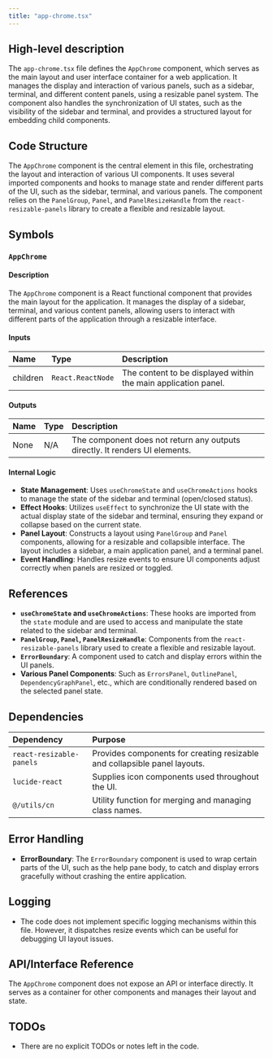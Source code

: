 ```yaml
---
title: "app-chrome.tsx"
---
```


## High-level description

The `app-chrome.tsx` file defines the `AppChrome` component, which serves as the main layout and user interface container for a web application. It manages the display and interaction of various panels, such as a sidebar, terminal, and different content panels, using a resizable panel system. The component also handles the synchronization of UI states, such as the visibility of the sidebar and terminal, and provides a structured layout for embedding child components.

## Code Structure

The `AppChrome` component is the central element in this file, orchestrating the layout and interaction of various UI components. It uses several imported components and hooks to manage state and render different parts of the UI, such as the sidebar, terminal, and various panels. The component relies on the `PanelGroup`, `Panel`, and `PanelResizeHandle` from the `react-resizable-panels` library to create a flexible and resizable layout.

## Symbols

### `AppChrome`
#### Description
The `AppChrome` component is a React functional component that provides the main layout for the application. It manages the display of a sidebar, terminal, and various content panels, allowing users to interact with different parts of the application through a resizable interface.

#### Inputs
| Name     | Type             | Description                  |
|:---------|:-----------------|:-----------------------------|
| children | `React.ReactNode` | The content to be displayed within the main application panel. |

#### Outputs
| Name | Type | Description |
|:-----|:-----|:------------|
| None | N/A  | The component does not return any outputs directly. It renders UI elements. |

#### Internal Logic
- **State Management**: Uses `useChromeState` and `useChromeActions` hooks to manage the state of the sidebar and terminal (open/closed status).
- **Effect Hooks**: Utilizes `useEffect` to synchronize the UI state with the actual display state of the sidebar and terminal, ensuring they expand or collapse based on the current state.
- **Panel Layout**: Constructs a layout using `PanelGroup` and `Panel` components, allowing for a resizable and collapsible interface. The layout includes a sidebar, a main application panel, and a terminal panel.
- **Event Handling**: Handles resize events to ensure UI components adjust correctly when panels are resized or toggled.

## References

- **`useChromeState` and `useChromeActions`**: These hooks are imported from the `state` module and are used to access and manipulate the state related to the sidebar and terminal.
- **`PanelGroup`, `Panel`, `PanelResizeHandle`**: Components from the `react-resizable-panels` library used to create a flexible and resizable layout.
- **`ErrorBoundary`**: A component used to catch and display errors within the UI panels.
- **Various Panel Components**: Such as `ErrorsPanel`, `OutlinePanel`, `DependencyGraphPanel`, etc., which are conditionally rendered based on the selected panel state.

## Dependencies

| Dependency                | Purpose                                                                 |
|:--------------------------|:------------------------------------------------------------------------|
| `react-resizable-panels`  | Provides components for creating resizable and collapsible panel layouts. |
| `lucide-react`            | Supplies icon components used throughout the UI.                         |
| `@/utils/cn`              | Utility function for merging and managing class names.                   |

## Error Handling

- **ErrorBoundary**: The `ErrorBoundary` component is used to wrap certain parts of the UI, such as the help pane body, to catch and display errors gracefully without crashing the entire application.

## Logging

- The code does not implement specific logging mechanisms within this file. However, it dispatches resize events which can be useful for debugging UI layout issues.

## API/Interface Reference

The `AppChrome` component does not expose an API or interface directly. It serves as a container for other components and manages their layout and state.

## TODOs

- There are no explicit TODOs or notes left in the code.